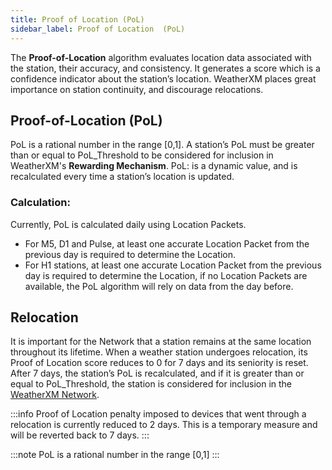 ```yaml
---
title: Proof of Location (PoL)
sidebar_label: Proof of Location  (PoL)
---
```


The **Proof-of-Location** algorithm evaluates location data associated with the station, their accuracy, and consistency. It generates a score which is a confidence indicator about the station’s location. WeatherXM places great importance on station continuity, and discourage relocations.

## Proof-of-Location (PoL) 
PoL is a rational number in the range [0,1].
A station’s PoL must be greater than or equal to PoL_Threshold to be considered for inclusion in WeatherXM's **Rewarding Mechanism**.
PoL: is a dynamic value, and is recalculated every time a station’s location is updated.

### Calculation:
Currently, PoL is calculated daily using Location Packets.
- For M5, D1 and Pulse, at least one accurate Location Packet from the previous day is required to determine the Location.
- For H1 stations, at least one accurate Location Packet from the previous day is required to determine the Location, if no Location Packets are available, the PoL algorithm will rely on data from the day before.

## Relocation
It is important for the Network that a station remains at the same location throughout its lifetime.
When a weather station undergoes relocation, its Proof of Location score reduces to 0 for 7 days and its seniority is reset. 
After 7 days, the station’s PoL is recalculated, and if it is greater than or equal to PoL_Threshold, the station is considered for inclusion in the [WeatherXM Network](https://weatherxm.network/).

:::info
Proof of Location penalty imposed to devices that went through a relocation is currently reduced to 2 days. This is a temporary measure and will be reverted back to 7 days.
:::

:::note
PoL is a rational number in the range [0,1]
::: 